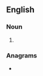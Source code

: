 ==English==

===Noun===
{{head|en|noun form}}

# {{plural of|en|northing}}

===Anagrams===
* {{anagrams|en|a=ghinnorst|nonrights}}